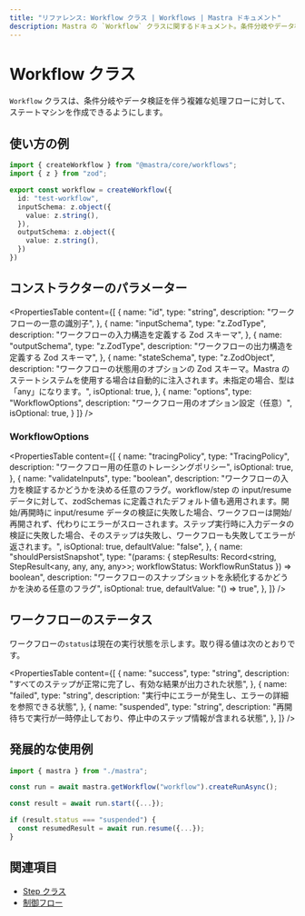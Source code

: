 ```yaml
---
title: "リファレンス: Workflow クラス | Workflows | Mastra ドキュメント"
description: Mastra の `Workflow` クラスに関するドキュメント。条件分岐やデータ検証を伴う複雑な一連の処理に対して、ステートマシンを構築できます。
---
```


# Workflow クラス

`Workflow` クラスは、条件分岐やデータ検証を伴う複雑な処理フローに対して、ステートマシンを作成できるようにします。

## 使い方の例

```typescript filename="src/mastra/workflows/test-workflow.ts" showLineNumbers copy
import { createWorkflow } from "@mastra/core/workflows";
import { z } from "zod";

export const workflow = createWorkflow({
  id: "test-workflow",
  inputSchema: z.object({
    value: z.string(),
  }),
  outputSchema: z.object({
    value: z.string(),
  })
})
```


## コンストラクターのパラメーター

<PropertiesTable
  content={[
    {
      name: "id",
      type: "string",
      description: "ワークフローの一意の識別子",
    },
    {
      name: "inputSchema",
      type: "z.ZodType<any>",
      description: "ワークフローの入力構造を定義する Zod スキーマ",
    },
    {
      name: "outputSchema",
      type: "z.ZodType<any>",
      description: "ワークフローの出力構造を定義する Zod スキーマ",
    },
    {
      name: "stateSchema",
      type: "z.ZodObject<any>",
      description: "ワークフローの状態用のオプションの Zod スキーマ。Mastra のステートシステムを使用する場合は自動的に注入されます。未指定の場合、型は「any」になります。",
      isOptional: true,
    },
    {
      name: "options",
      type: "WorkflowOptions",
      description: "ワークフロー用のオプション設定（任意）",
      isOptional: true,
    }
  ]}
/>

### WorkflowOptions

<PropertiesTable
  content={[
    {
      name: "tracingPolicy",
      type: "TracingPolicy",
      description: "ワークフロー用の任意のトレーシングポリシー",
      isOptional: true,
    },
    {
      name: "validateInputs",
      type: "boolean",
      description: "ワークフローの入力を検証するかどうかを決める任意のフラグ。workflow/step の input/resume データに対して、zodSchemas に定義されたデフォルト値も適用されます。開始/再開時に input/resume データの検証に失敗した場合、ワークフローは開始/再開されず、代わりにエラーがスローされます。ステップ実行時に入力データの検証に失敗した場合、そのステップは失敗し、ワークフローも失敗してエラーが返されます。",
      isOptional: true,
      defaultValue: "false",
    },
    {
      name: "shouldPersistSnapshot",
      type: "(params: { stepResults: Record<string, StepResult<any, any, any, any>>; workflowStatus: WorkflowRunStatus }) => boolean",
      description: "ワークフローのスナップショットを永続化するかどうかを決める任意のフラグ",
      isOptional: true,
      defaultValue: "() => true",
    },
  ]}
/>

## ワークフローのステータス

ワークフローの`status`は現在の実行状態を示します。取り得る値は次のとおりです。

<PropertiesTable
  content={[
    {
      name: "success",
      type: "string",
      description:
        "すべてのステップが正常に完了し、有効な結果が出力された状態",
    },
    {
      name: "failed",
      type: "string",
      description:
        "実行中にエラーが発生し、エラーの詳細を参照できる状態",
    },
    {
      name: "suspended",
      type: "string",
      description:
        "再開待ちで実行が一時停止しており、停止中のステップ情報が含まれる状態",
    },
  ]}
/>

## 発展的な使用例

```typescript filename="src/test-run.ts" showLineNumbers copy
import { mastra } from "./mastra";

const run = await mastra.getWorkflow("workflow").createRunAsync();

const result = await run.start({...});

if (result.status === "suspended") {
  const resumedResult = await run.resume({...});
}
```


## 関連項目

- [Step クラス](./step.mdx)
- [制御フロー](../../docs/workflows/control-flow.mdx)